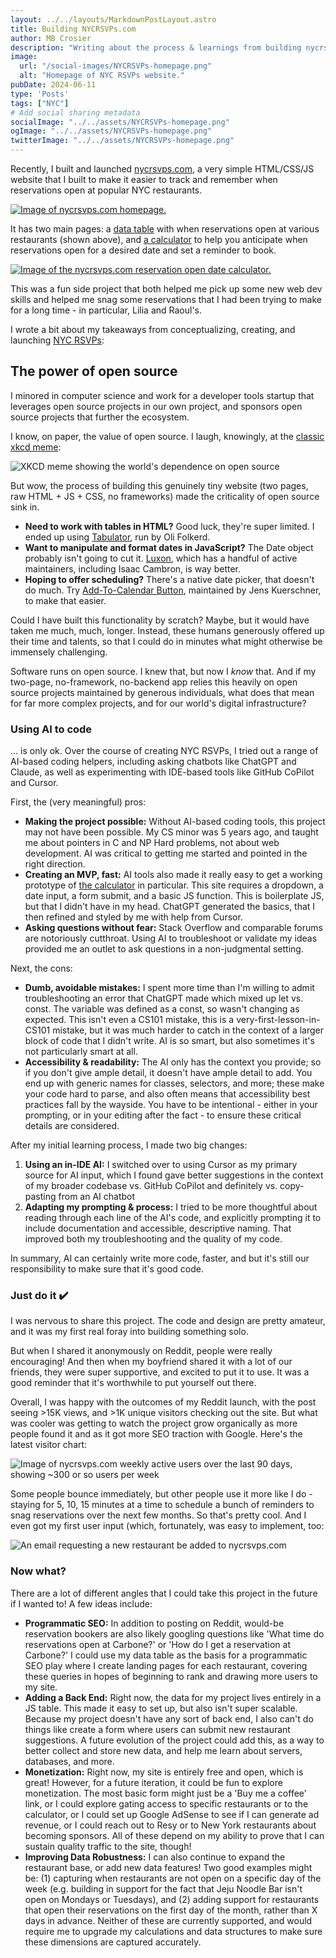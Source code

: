 ```yaml
---
layout: ../../layouts/MarkdownPostLayout.astro
title: Building NYCRSVPs.com
author: MB Crosier
description: "Writing about the process & learnings from building nycrsvps.com"
image:
  url: "/social-images/NYCRSVPs-homepage.png"
  alt: "Homepage of NYC RSVPs website."
pubDate: 2024-06-11
type: 'Posts'
tags: ["NYC"]
# Add social sharing metadata
socialImage: "../../assets/NYCRSVPs-homepage.png"
ogImage: "../../assets/NYCRSVPs-homepage.png" 
twitterImage: "../../assets/NYCRSVPs-homepage.png"
---
```




Recently, I built and launched [nycrsvps.com](https://www.nycrsvps.com), a very simple HTML/CSS/JS website that I built to make it easier to track and remember when reservations open at popular NYC restaurants. 

<a href="https://www.nycrsvps.com" target="_blank" rel="noopener noreferrer"><Image src={homepage} alt="Image of nycrsvps.com homepage." /></a>

It has two main pages: a [data table](https://wwww.nycrsvps.com) with when reservations open at various restaurants (shown above), and [a calculator](https://www.nycrsvps.com/reservation-open-date-calculator) to help you anticipate when reservations open for a desired date and set a reminder to book.

<a href="https://www.nycrsvps.com/reservation-open-date-calculator" target="_blank" rel="noopener noreferrer"><Image src={datecalc} alt="Image of the nycrsvps.com reservation open date calculator." /></a>

This was a fun side project that both helped me pick up some new web dev skills and helped me snag some reservations that I had been trying to make for a long time - in particular, Lilia and Raoul's. 

I wrote a bit about my takeaways from conceptualizing, creating, and launching [NYC RSVPs](https://wwww.nycrsvps.com):

## The power of open source

I minored in computer science and work for a developer tools startup that leverages open source projects in our own project, and sponsors open source projects that further the ecosystem. 

I know, on paper, the value of open source. I laugh, knowingly, at the <a href="https://www.xkcd.com/2347/" target="_blank" rel="noopener noreferrer">classic xkcd meme</a>:

![XKCD meme showing the world's dependence on open source](https://imgs.xkcd.com/comics/dependency.png)

But wow, the process of building this genuinely tiny website (two pages, raw HTML + JS + CSS, no frameworks) made the criticality of open source sink in.

- **Need to work with tables in HTML?** Good luck, they're super limited. I ended up using <a href="https://tabulator.info/" target="_blank" rel="noopener noreferrer">Tabulator</a>, run by Oli Folkerd.
- **Want to manipulate and format dates in JavaScript?** The Date object probably isn't going to cut it. <a href="https://moment.github.io/luxon/#/" target="_blank" rel="noopener noreferrer">Luxon</a>, which has a handful of active maintainers, including Isaac Cambron, is way better.
- **Hoping to offer scheduling?** There's a native date picker, that doesn't do much. Try <a href="https://add-to-calendar-button.com/" target="_blank" rel="noopener noreferrer">Add-To-Calendar Button</a>, maintained by Jens Kuerschner, to make that easier.

Could I have built this functionality by scratch? Maybe, but it would have taken me much, much, longer. Instead, these humans generously offered up their time and talents, so that I could do in minutes what might otherwise be immensely challenging.

Software runs on open source. I knew that, but now I *know* that. And if my two-page, no-framework, no-backend app relies this heavily on open source projects maintained by generous individuals, what does that mean for far more complex projects, and for our world's digital infrastructure? 

### Using AI to code

… is only ok. Over the course of creating NYC RSVPs, I tried out a range of AI-based coding helpers, including asking chatbots like ChatGPT and Claude, as well as experimenting with IDE-based tools like GitHub CoPilot and Cursor.

First, the (very meaningful) pros:

- **Making the project possible:** Without AI-based coding tools, this project may not have been possible. My CS minor was 5 years ago, and taught me about pointers in C and NP Hard problems, not about web development. AI was critical to getting me started and pointed in the right direction.
- **Creating an MVP, fast:** AI tools also made it really easy to get a working prototype of [the calculator](https://www.nycrsvps.com/reservation-open-date-calculator) in particular. This site requires a dropdown, a date input, a form submit, and a basic JS function. This is boilerplate JS, but that I didn't have in my head. ChatGPT generated the basics, that I then refined and styled by me with help from Cursor.
- **Asking questions without fear:** Stack Overflow and comparable forums are notoriously cutthroat. Using AI to troubleshoot or validate my ideas provided me an outlet to ask questions in a non-judgmental setting.

Next, the cons:

- **Dumb, avoidable mistakes:** I spent more time than I'm willing to admit troubleshooting an error that ChatGPT made which mixed up let vs. const. The variable was defined as a const, so wasn't changing as expected. This isn't even a CS101 mistake, this is a very-first-lesson-in-CS101 mistake, but it was much harder to catch in the context of a larger block of code that I didn't write. AI is so smart, but also sometimes it's not particularly smart at all.
- **Accessibility & readability:** The AI only has the context you provide; so if you don't give ample detail, it doesn't have ample detail to add. You end up with generic names for classes, selectors, and more; these make your code hard to parse, and also often means that accessibility best practices fall by the wayside. You have to be intentional - either in your prompting, or in your editing after the fact - to ensure these critical details are considered.

After my initial learning process, I made two big changes:

1. **Using an in-IDE AI:** I switched over to using Cursor as my primary source for AI input, which I found gave better suggestions in the context of my broader codebase vs. GitHub CoPilot and definitely vs. copy-pasting from an AI chatbot 
2. **Adapting my prompting & process:** I tried to be more thoughtful about reading through each line of the AI's code, and explicitly prompting it to include documentation and accessible, descriptive naming. That improved both my troubleshooting and the quality of my code.

In summary, AI can certainly write more code, faster, and but it's still our responsibility to make sure that it's good code.

### Just do it ✔️

I was nervous to share this project. The code and design are pretty amateur, and it was my first real foray into building something solo.

But when I shared it anonymously on Reddit, people were really encouraging! And then when my boyfriend shared it with a lot of our friends, they were super supportive, and excited to put it to use.  It was a good reminder that it's worthwhile to put yourself out there. 

Overall, I was happy with the outcomes of my Reddit launch, with the post seeing >15K views, and >1K unique visitors checking out the site. But what was cooler was getting to watch the project grow organically as more people found it and as it got more SEO traction with Google. Here's the latest visitor chart:

![Image of nycrsvps.com weekly active users over the last 90 days, showing ~300 or so users per week](../../assets/NYCRSVPs-WAUs-last-90-days.png)

Some people bounce immediately, but other people use it more like I do - staying for 5, 10, 15 minutes at a time to schedule a bunch of reminders to snag reservations over the next few months. So that's pretty cool. And I even got my first user input (which, fortunately, was easy to implement, too:

![An email requesting a new restaurant be added to nycrsvps.com](../../assets/NYCRSVPs-update-request.png)

### Now what?

There are a lot of different angles that I could take this project in the future if I wanted to!  A few ideas include:

- **Programmatic SEO:** In addition to posting on Reddit, would-be reservation bookers are also likely googling questions like 'What time do reservations open at Carbone?' or 'How do I get a reservation at Carbone?' I could use my data table as the basis for a programmatic SEO play where I create landing pages for each restaurant, covering these queries in hopes of beginning to rank and drawing more users to my site.
- **Adding a Back End:** Right now, the data for my project lives entirely in a JS table. This made it easy to set up, but also isn't super scalable. Because my project doesn't have any sort of back end, I also can't do things like create a form where users can submit new restaurant suggestions. A future evolution of the project could add this, as a way to better collect and store new data, and help me learn about servers, databases, and more.
- **Monetization:** Right now, my site is entirely free and open, which is great! However, for a future iteration, it could be fun to explore monetization. The most basic form might just be a 'Buy me a coffee' link, or I could explore gating access to specific restaurants or to the calculator, or I could set up Google AdSense to see if I can generate ad revenue, or I could reach out to Resy or to New York restaurants about becoming sponsors. All of these depend on my ability to prove that I can sustain quality traffic to the site, though!
- **Improving Data Robustness:** I can also continue to expand the restaurant base, or add new data features! Two good examples might be: (1) capturing when restaurants are not open on a specific day of the week (e.g. building in support for the fact that Jeju Noodle Bar isn't open on Mondays or Tuesdays), and (2) adding support for restaurants that open their reservations on the first day of the month, rather than X days in advance. Neither of these are currently supported, and would require me to upgrade my calculations and data structures to make sure these dimensions are captured accurately.